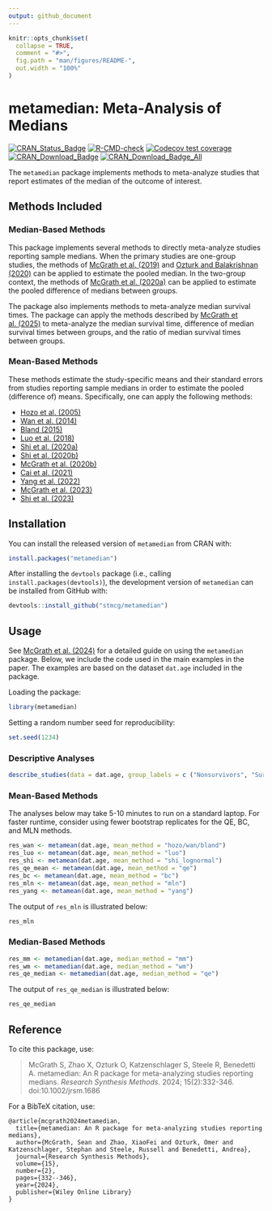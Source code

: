 ```yaml
---
output: github_document
---
```


<!-- README.md is generated from README.Rmd. Please edit that file -->

```r
knitr::opts_chunk$set(
  collapse = TRUE,
  comment = "#>",
  fig.path = "man/figures/README-",
  out.width = "100%"
)
```
# metamedian: Meta-Analysis of Medians

[![CRAN_Status_Badge](https://badges.cranchecks.info/worst/metamedian.svg)](https://cran.r-project.org/package=metamedian)
[![R-CMD-check](https://github.com/stmcg/metamedian/actions/workflows/R-CMD-check.yaml/badge.svg)](https://github.com/stmcg/metamedian/actions/workflows/R-CMD-check.yaml)
[![Codecov test coverage](https://codecov.io/gh/stmcg/metamedian/graph/badge.svg)](https://app.codecov.io/gh/stmcg/metamedian)
[![CRAN_Download_Badge](https://cranlogs.r-pkg.org/badges/metamedian)](https://www.r-pkg.org/pkg/metamedian)
[![CRAN_Download_Badge_All](https://cranlogs.r-pkg.org/badges/grand-total/metamedian)](https://www.r-pkg.org/pkg/metamedian)

The `metamedian` package implements methods to meta-analyze studies that report estimates of the median of the outcome of interest. 

## Methods Included

### Median-Based Methods

This package implements several methods to directly meta-analyze studies reporting sample medians. When the primary studies are one-group studies, the methods of [McGrath et al. (2019)](https://doi.org/10.1002/sim.8013) and [Ozturk and Balakrishnan (2020)](https://doi.org/10.1002/sim.8738) can be applied to estimate the pooled median. In the two-group context, the methods of [McGrath et al. (2020a)](https://doi.org/10.1002/bimj.201900036) can be applied to estimate the pooled difference of medians between groups. 

The package also implements methods to meta-analyze median survival times. The package can apply the methods described by [McGrath et al. (2025)](
https://doi.org/10.48550/arXiv.2503.03065) to meta-analyze the median survival time, difference of median survival times between groups, and the ratio of median survival times between groups.

### Mean-Based Methods

These methods estimate the study-specific means and their standard errors from studies reporting sample medians in order to estimate the pooled (difference of) means. Specifically, one can apply the following methods:

- [Hozo et al. (2005)](https://bmcmedresmethodol.biomedcentral.com/articles/10.1186/1471-2288-5-13)
- [Wan et al. (2014)](https://bmcmedresmethodol.biomedcentral.com/articles/10.1186/1471-2288-14-135)
- [Bland (2015)](https://lifescienceglobal.com/pms/index.php/ijsmr/article/view/2688)
- [Luo et al. (2018)](https://doi.org/10.1177/0962280216669183)
- [Shi et al. (2020a)](https://doi.org/10.1002/jrsm.1429)
- [Shi et al. (2020b)](https://www.intlpress.com/site/pub/pages/journals/items/sii/content/vols/0013/0004/a009/)
- [McGrath et al. (2020b)](https://doi.org/10.1177/0962280219889080)
- [Cai et al. (2021)](https://doi.org/10.1177/09622802211047348)
- [Yang et al. (2022)](https://doi.org/10.1080/02664763.2021.1967890)
- [McGrath et al. (2023)](https://doi.org/10.1177/09622802221139233)
- [Shi et al. (2023)](https://doi.org/10.1177/09622802231172043)

## Installation

You can install the released version of `metamedian` from CRAN with:

``` r
install.packages("metamedian")
```

After installing the `devtools` package (i.e., calling `install.packages(devtools)`), the development version of `metamedian` can be installed from GitHub with:
``` r
devtools::install_github("stmcg/metamedian")
```

## Usage

See [McGrath et al. (2024)](https://doi.org/10.1002/jrsm.1686) for a detailed guide on using the `metamedian` package. Below, we include the code used in the main examples in the paper. The examples are based on the dataset `dat.age` included in the package.

Loading the package:

``` r
library(metamedian)
```

Setting a random number seed for reproducibility:

``` r
set.seed(1234)
```

### Descriptive Analyses

```r
describe_studies(data = dat.age, group_labels = c ("Nonsurvivors", "Survivors"))
```

### Mean-Based Methods

The analyses below may take 5-10 minutes to run on a standard laptop. For faster runtime, consider using fewer bootstrap replicates for the QE, BC, and MLN methods.

```r
res_wan <- metamean(dat.age, mean_method = "hozo/wan/bland")
res_luo <- metamean(dat.age, mean_method = "luo")
res_shi <- metamean(dat.age, mean_method = "shi_lognormal")
res_qe_mean <- metamean(dat.age, mean_method = "qe")
res_bc <- metamean(dat.age, mean_method = "bc")
res_mln <- metamean(dat.age, mean_method = "mln")
res_yang <- metamean(dat.age, mean_method = "yang")
```

The output of `res_mln` is illustrated below:
```r
res_mln
```

### Median-Based Methods
```r
res_mm <- metamedian(dat.age, median_method = "mm")
res_wm <- metamedian(dat.age, median_method = "wm")
res_qe_median <- metamedian(dat.age, median_method = "qe")
```

The output of `res_qe_median` is illustrated below:
```r
res_qe_median
```

## Reference

To cite this package, use: 

> McGrath S, Zhao X, Ozturk O, Katzenschlager S, Steele R, Benedetti A. metamedian: An R package for meta-analyzing studies reporting medians. *Research Synthesis Methods*. 2024; 15(2):332-346. doi:10.1002/jrsm.1686

For a BibTeX citation, use: 

```
@article{mcgrath2024metamedian,
  title={metamedian: An R package for meta-analyzing studies reporting medians},
  author={McGrath, Sean and Zhao, XiaoFei and Ozturk, Omer and Katzenschlager, Stephan and Steele, Russell and Benedetti, Andrea},
  journal={Research Synthesis Methods},
  volume={15},
  number={2},
  pages={332--346},
  year={2024},
  publisher={Wiley Online Library}
}
```
